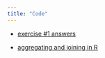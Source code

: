 ```yaml
---
title: "Code"
---
```


-   [exercise #1 answers](/code/ex1answers2025.qmd)

-   [aggregating and joining in R](/code/datawrangling2025.qmd)

<!-- -   [exercise #2 answers](ex2answers2024.qmd) -->

<!-- -   [exercise #3 answers](ex3answers2024.qmd) -->

<!-- -   [exercise #4 answers](ex4answers2024.qmd) -->

<!-- -   [simulation shiny app](https://clavedark.shinyapps.io/olssimulations/) -->

<!-- -   [simulation code](simulation_code2024.R) -->

<!-- -   [central limit theorem shiny app](https://clavedark.shinyapps.io/centrallimittheorem/) -->

